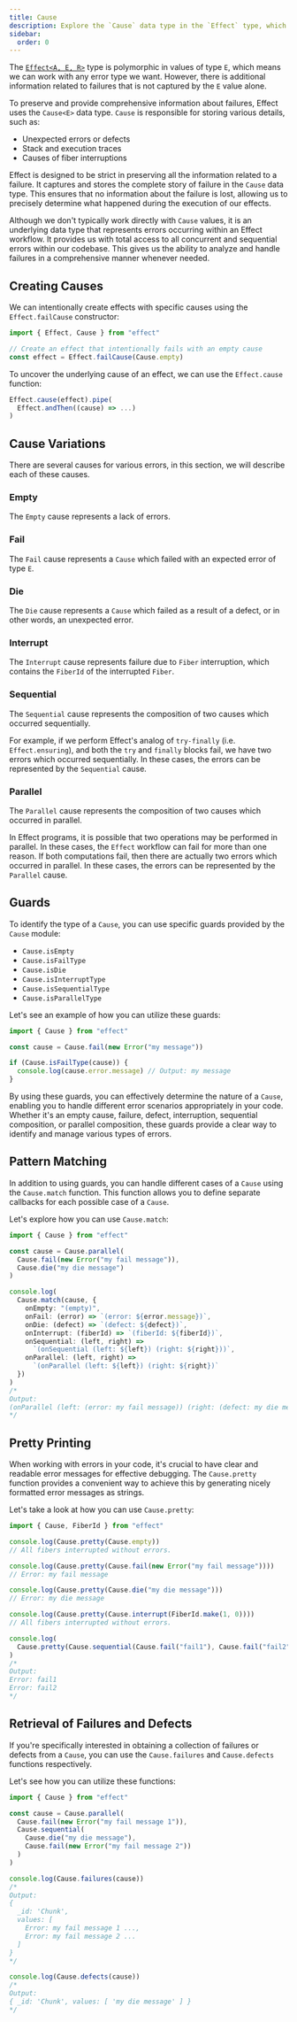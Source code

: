 ```yaml
---
title: Cause
description: Explore the `Cause` data type in the `Effect` type, which stores comprehensive information about failures, including unexpected errors, stack traces, and fiber interruption causes. Learn how `Cause` ensures no failure information is lost, providing a complete story for precise error analysis and handling in your codebase. Discover various causes such as Empty, Fail, Die, Interrupt, Sequential, and Parallel, each representing different error scenarios within the `Effect` workflow.
sidebar:
  order: 0
---
```


The [`Effect<A, E, R>`](/getting-started/the-effect-type) type is polymorphic in values of type `E`, which means we can work with any error type we want. However, there is additional information related to failures that is not captured by the `E` value alone.

To preserve and provide comprehensive information about failures, Effect uses the `Cause<E>` data type. `Cause` is responsible for storing various details, such as:

- Unexpected errors or defects
- Stack and execution traces
- Causes of fiber interruptions

Effect is designed to be strict in preserving all the information related to a failure. It captures and stores the complete story of failure in the `Cause` data type. This ensures that no information about the failure is lost, allowing us to precisely determine what happened during the execution of our effects.

Although we don't typically work directly with `Cause` values, it is an underlying data type that represents errors occurring within an Effect workflow. It provides us with total access to all concurrent and sequential errors within our codebase. This gives us the ability to analyze and handle failures in a comprehensive manner whenever needed.

## Creating Causes

We can intentionally create effects with specific causes using the `Effect.failCause` constructor:

```ts twoslash
import { Effect, Cause } from "effect"

// Create an effect that intentionally fails with an empty cause
const effect = Effect.failCause(Cause.empty)
```

To uncover the underlying cause of an effect, we can use the `Effect.cause` function:

```ts showLineNumbers=false
Effect.cause(effect).pipe(
  Effect.andThen((cause) => ...)
)
```

## Cause Variations

There are several causes for various errors, in this section, we will describe each of these causes.

### Empty

The `Empty` cause represents a lack of errors.

### Fail

The `Fail` cause represents a `Cause` which failed with an expected error of type `E`.

### Die

The `Die` cause represents a `Cause` which failed as a result of a defect, or in other words, an unexpected error.

### Interrupt

The `Interrupt` cause represents failure due to `Fiber` interruption, which contains the `FiberId` of the interrupted `Fiber`.

### Sequential

The `Sequential` cause represents the composition of two causes which occurred
sequentially.

For example, if we perform Effect's analog of `try-finally` (i.e.
`Effect.ensuring`), and both the `try` and `finally` blocks fail, we have two
errors which occurred sequentially. In these cases, the errors can be
represented by the `Sequential` cause.

### Parallel

The `Parallel` cause represents the composition of two causes which occurred in parallel.

In Effect programs, it is possible that two operations may be performed in
parallel. In these cases, the `Effect` workflow can fail for more than one
reason. If both computations fail, then there are actually two errors which
occurred in parallel. In these cases, the errors can be represented by the
`Parallel` cause.

## Guards

To identify the type of a `Cause`, you can use specific guards provided by the `Cause` module:

- `Cause.isEmpty`
- `Cause.isFailType`
- `Cause.isDie`
- `Cause.isInterruptType`
- `Cause.isSequentialType`
- `Cause.isParallelType`

Let's see an example of how you can utilize these guards:

```ts twoslash
import { Cause } from "effect"

const cause = Cause.fail(new Error("my message"))

if (Cause.isFailType(cause)) {
  console.log(cause.error.message) // Output: my message
}
```

By using these guards, you can effectively determine the nature of a `Cause`, enabling you to handle different error scenarios appropriately in your code. Whether it's an empty cause, failure, defect, interruption, sequential composition, or parallel composition, these guards provide a clear way to identify and manage various types of errors.

## Pattern Matching

In addition to using guards, you can handle different cases of a `Cause` using the `Cause.match` function. This function allows you to define separate callbacks for each possible case of a `Cause`.

Let's explore how you can use `Cause.match`:

```ts twoslash
import { Cause } from "effect"

const cause = Cause.parallel(
  Cause.fail(new Error("my fail message")),
  Cause.die("my die message")
)

console.log(
  Cause.match(cause, {
    onEmpty: "(empty)",
    onFail: (error) => `(error: ${error.message})`,
    onDie: (defect) => `(defect: ${defect})`,
    onInterrupt: (fiberId) => `(fiberId: ${fiberId})`,
    onSequential: (left, right) =>
      `(onSequential (left: ${left}) (right: ${right}))`,
    onParallel: (left, right) =>
      `(onParallel (left: ${left}) (right: ${right})`
  })
)
/*
Output:
(onParallel (left: (error: my fail message)) (right: (defect: my die message))
*/
```

## Pretty Printing

When working with errors in your code, it's crucial to have clear and readable error messages for effective debugging. The `Cause.pretty` function provides a convenient way to achieve this by generating nicely formatted error messages as strings.

Let's take a look at how you can use `Cause.pretty`:

```ts twoslash
import { Cause, FiberId } from "effect"

console.log(Cause.pretty(Cause.empty))
// All fibers interrupted without errors.

console.log(Cause.pretty(Cause.fail(new Error("my fail message"))))
// Error: my fail message

console.log(Cause.pretty(Cause.die("my die message")))
// Error: my die message

console.log(Cause.pretty(Cause.interrupt(FiberId.make(1, 0))))
// All fibers interrupted without errors.

console.log(
  Cause.pretty(Cause.sequential(Cause.fail("fail1"), Cause.fail("fail2")))
)
/*
Output:
Error: fail1
Error: fail2
*/
```

## Retrieval of Failures and Defects

If you're specifically interested in obtaining a collection of failures or defects from a `Cause`, you can use the `Cause.failures` and `Cause.defects` functions respectively.

Let's see how you can utilize these functions:

```ts twoslash
import { Cause } from "effect"

const cause = Cause.parallel(
  Cause.fail(new Error("my fail message 1")),
  Cause.sequential(
    Cause.die("my die message"),
    Cause.fail(new Error("my fail message 2"))
  )
)

console.log(Cause.failures(cause))
/*
Output:
{
  _id: 'Chunk',
  values: [
    Error: my fail message 1 ...,
    Error: my fail message 2 ...
  ]
}
*/

console.log(Cause.defects(cause))
/*
Output:
{ _id: 'Chunk', values: [ 'my die message' ] }
*/
```
